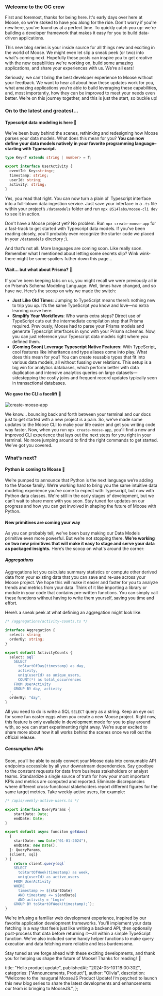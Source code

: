 ### Welcome to the OG crew

First and foremost, thanks for being here. It's early days over here at Moose, so we're stoked to have you along for the ride. Don't worry if you're new here, you've found us at a perfect time. To quickly catch you up: we're building a developer framework that makes it easy for you to build data-driven applications.

This new blog series is your inside source for all things new and exciting in the world of Moose. We might even let slip a sneak peek (or two) into what's coming next. Hopefully these posts can inspire you to get creative with the new capabilities we're working on, build some amazing applications, and share your experiences with us. We're all ears!

Seriously, we can't bring the best developer experience to Moose without your feedback. We want to hear all about how these updates work for you, what amazing applications you’re able to build leveraging these capabilities, and, most importantly, how they can be improved to meet your needs even better. We’re on this journey together, and this is just the start, so buckle up!

### On to the latest and greatest...

#### Typescript data modeling is here 🚀

We’ve been busy behind the scenes, rethinking and redesigning how Moose parses your data models. What does this mean for you? **You can now define your data models natively in your favorite programming language– starting with Typescript.**

```typescript
type Key<T extends string | number> = T;

export interface UserActivity {
  eventId: Key<string>;
  timestamp: string;
  userId: string;
  activity: string;
}
```

Yes, you read that right. You can now turn a plain ol' Typescript interface into a full-blown data ingestion service. Just save your interface in a `.ts` file within your project’s `/datamodels` folder and run `npx @514labs/moose-cli dev` to see it in action.

Don't have a Moose project yet? No problem.
Run `npx create-moose-app` for a fast-track to get started with Typescript data models. If you've been reading closely, you'll probably even recognize the starter code we placed in your `/datamodels` directory ;).

And that’s not all.
More languages are coming soon. Like really soon. Remember what I mentioned about letting some secrets slip? Wink wink- there might be some spoilers futher down this page...

#### Wait... but what about Prisma? 🤔

If you’ve been keeping tabs on us, you might recall we were previously all in on Prisma’s Schema Modeling Language. Well, times have changed, and so have we. Here’s the scoop on why we made the switch:

- **Just Like Old Times**: Jumping to TypeScript means there’s nothing new to trip you up. It’s the same TypeScript you know and love—no extra learning curve here.
- **Simplify Your Workflows**: Who wants extra steps? Direct use of TypeScript cuts out the intermediate compilation step that Prisma required. Previously, Moose had to parse your Prisma models and generate Typescript interfaces in sync with your Prisma schemas. Now, you can just reference your Typescript data models right where you defined them.
- **(Coming Soon) Leverage Typescript Native Features**: With TypeScript, cool features like inheritance and type aliases come into play. What does this mean for you? You can create reusable types that fit into various data models, all without fussing over relations. This setup is a big win for analytics databases, which perform better with data duplication and intensive analytics queries on large datasets—sidestepping the costly joins and frequent record updates typically seen in transactional databases.

#### We gave the CLI a facelift 🎨

![create-moose-app](/images/posts/product-update/1/create-moose-app.png)

We know... bouncing back and forth between your terminal and our docs just to get started with a new project is a pain. So, we’ve made some updates to the Moose CLI to make your life easier and get you writing code way faster. Now, when you run `npx create-moose-app`, you'll find a new and improved CLI experience that lays out the next steps for you right in your terminal. No more jumping around to find the right commands to get started. We’ve got you covered.

### What’s next?

#### Python is coming to Moose 🐍

We’re pumped to announce that Python is the next language we’re adding to the Moose family. We’re working hard to bring you the same intuitive data modeling experience you’ve come to expect with Typescript, but now with Python data classes. We're still in the early stages of development, but we can’t wait to share more with you soon. Stay tuned for updates on our progress and how you can get involved in shaping the future of Moose with Python.

#### New primitives are coming your way

As you can probably tell, we've been busy making our Data Models primitive even more powerful. But we’re not stopping there. **We’re working on two new primitives that will make it easy to stage and serve your data as packaged insights.** Here’s the scoop on what's around the corner:

##### Aggregations

Aggregations let you calculate summary statistics or compute other derived data from your existing data that you can save and re-use across your Moose project. We hope this will make it easier and faster for you to analyze trends and metrics from your data. Think of it like importing a library or module in your code that contains pre-written functions. You can simply call these functions without having to write them yourself, saving you time and effort.

Here’s a sneak peek at what defining an aggregation might look like:

```typescript
/* /aggregations/activity-counts.ts */

interface Aggregation {
  select: string;
  orderBy: string;
}

export default ActivityCounts {
  select: sql`
    SELECT
      toStartOfDay(timestamp) as day,
      activity,
      uniq(userId) as unique_users,
      COUNT(*) as total_occurrences
    FROM UserActivity
    GROUP BY day, activity
  `,
  orderBy: "day",
}

```

All you need to do is write a SQL `SELECT` query as a string. Keep an eye out for some fun easter eggs when you create a new Moose project. Right now, this feature is only available in development mode for you to play around with, so you can start experimenting right away. We're super excited to share more about how it all works behind the scenes once we roll out the official release.

##### Consumption APIs

Soon, you’ll be able to easily convert your Moose data into consumable API endpoints accessible by all your downstream dependencies. Say goodbye to the constant requests for data from business stakeholders or analyst teams. Standardize a single source of truth for how your most important KPIs and metrics are computed and reported. Eliminate discrepancies where different cross-functional stakeholders report different figures for the same target metrics. Take weekly active users, for example:

```typescript
/* /apis/weekly-active-users.ts */

export interface QueryParams {
	startDate: Date;
	endDate: Date;
}

export default async funciton getWaus(
  {
    startDate: new Date("01-01-2024"),
    endDate: new Date(),
  }: QueryParams,
  {client, sql}
) {
	return client.query(sql`
    SELECT
      toStartOfWeek(timestamp) as week,
      uniq(userId) as active_users
    FROM UserActivity
    WHERE
      timestamp >= ${startDate}
      AND timestamp <= ${endDate}
      AND activity = 'Login'
    GROUP BY toStartOfWeek(timestamp);`);
}
```

We're infusing a familiar web development experience, inspired by our favorite application development frameworks. You'll implement your data fetching in a way that feels just like writing a backend API, then optionally post-process that data before returning it—all within a simple TypeScript function. We've also included some handy helper functions to make query execution and data fetching more reliable and less burdensome.

Stay tuned as we forge ahead with these exciting developments, and thank you for helping us shape the future of Moose! Thanks for reading! 🦌

  title: "Hello product update",
  publishedAt: "2024-05-10T18:00:30Z",
  categories: ["Announcements, Product"],
  author: "Olivia",
  description:
    "Welcome to the inaugural MooseJS Product Update! I’m psyched to launch this new blog series to share the latest developments and enhancements our team is bringing to MooseJS.",
};
